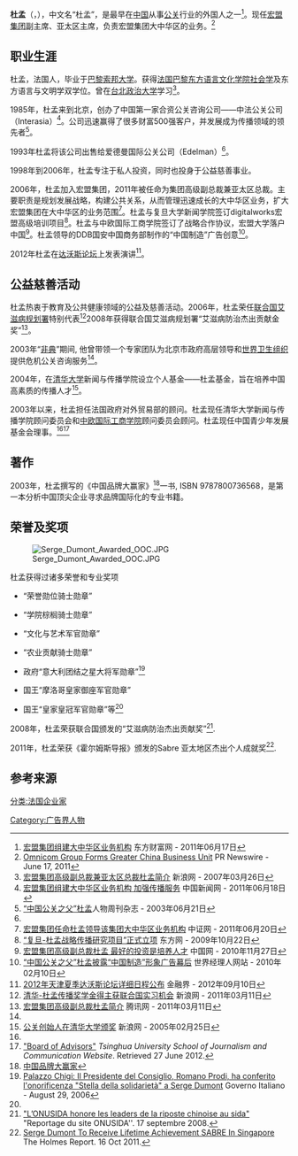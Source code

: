 {{blpsources|time=2019-06-19T11:39:51+00:00}}
{{Infobox Person
| name = 杜孟
| native_name =Serge Dumont
| native_name_lang   =
| image = 
| caption = 杜孟在2011年[[世界经济论坛|世界经济论坛]]
| birth_date = {{birth date and age|1960|2|3}}
| nationality = {{flag|France}}
| website = [http://www.sergedumont.com/index_cn.html 杜孟个人网站]
| footnotes =
}}
'''杜孟'''（{{lang-fr|Serge Dumont}}，{{bd|1960年|2月3日}}），中文名“杜孟”，是最早在[[中国大陆|中国]]从事[[公共关系|公关]]行业的外国人之一<ref name="#1">[http://stock.eastmoney.com/news/1611,20110617143023814.html  宏盟集团组建大中华区业务机构] {{Wayback|url=http://stock.eastmoney.com/news/1611,20110617143023814.html |date=20160305022331 }} 东方财富网 - 2011年06月17日</ref>。现任[[Omnicom集团|宏盟集团]]副主席、亚太区主席，负责宏盟集团大中华区的业务。<ref>[http://www.prnewswire.com/news-releases/omnicom-group-forms-greater-china-business-unit-124049344.html  Omnicom Group Forms Greater China Business Unit] {{Wayback|url=http://www.prnewswire.com/news-releases/omnicom-group-forms-greater-china-business-unit-124049344.html |date=20140314132950 }} PR Newswire - June 17, 2011</ref>

== 职业生涯 ==
杜孟，法国人，毕业于[[巴黎大学|巴黎索邦大学]]。获得[[法国巴黎东方语言文化学院|法国巴黎东方语言文化学院]][[社会学|社会学]]及东方语言与文明学双学位。曾在[[国立政治大学|台北政治大学]]学习<ref>[http://finance.sina.com.cn/hy/20070326/10593439618.shtml  宏盟集团高级副总裁兼亚太区总裁杜孟简介] {{Wayback|url=http://finance.sina.com.cn/hy/20070326/10593439618.shtml |date=20160304085230 }}新浪网 - 2007年03月26日</ref>。

1985年，杜孟来到北京，创办了中国第一家合资公关咨询公司——中法公关公司（Interasia）<ref>[http://www.chinanews.com/cj/2011/06-18/3120336.shtml  宏盟集团组建大中华区业务机构 加强传播服务] {{Wayback|url=http://www.chinanews.com/cj/2011/06-18/3120336.shtml |date=20160305030512 }}中国新闻网 - 2011年06月18日</ref>。公司迅速赢得了很多财富500强客户，并发展成为传播领域的领先者<ref>[http://www.cn99.com/cgi-bin/getmsg/body?listname=rwzk&id=9#01  “中国公关之父”杜孟]{{dead link|date=2018年3月 |bot=InternetArchiveBot |fix-attempted=yes }}人物周刊杂志 - 2003年06月21日</ref>。

1993年杜孟将该公司出售给爱德曼国际公关公司（Edelman）<ref name="#1"/>。

1998年到2006年，杜孟专注于私人投资，同时也投身于公益慈善事业。

2006年，杜孟加入宏盟集团，2011年被任命为集团高级副总裁兼亚太区总裁。主要职责是规划发展战略，构建公共关系，从而管理迅速成长的大中华区业务，扩大宏盟集团在大中华区的业务范围<ref>[http://www.cs.com.cn/sylm/jsbd/201106/t20110620_2933802.html  宏盟集团任命杜孟领导该集团大中华区业务机构] {{Wayback|url=http://www.cs.com.cn/sylm/jsbd/201106/t20110620_2933802.html |date=20160304061839 }} 中证网 - 2011年06月20日</ref>。杜孟与复旦大学新闻学院签订digitalworks宏盟高级培训项目<ref>[http://sh.eastday.com/qtmt/20091022/u1a645309.html  “复旦-杜孟战略传播研究项目”正式立项] {{Wayback|url=http://sh.eastday.com/qtmt/20091022/u1a645309.html |date=20160304192424 }} 东方网 - 2009年10月22日</ref>。杜孟与中欧国际工商学院签订了战略合作协议，宏盟大学落户中国<ref>[http://news.china.com.cn/rollnews/2010-11/27/content_5360903.htm  宏盟集团高级副总裁杜孟 最好的投资是培养人才] {{Wayback|url=http://news.china.com.cn/rollnews/2010-11/27/content_5360903.htm |date=20130722091541 }} 中国网 - 2010年11月27日</ref>。杜孟领导的DDB国安中国商务部制作的“中国制造”广告创意<ref>[http://www.ceconline.com/sales_marketing/ma/8800054844/01/  “中国公关之父”杜孟披露“中国制造”形象广告幕后] {{Wayback|url=http://www.ceconline.com/sales_marketing/ma/8800054844/01/ |date=20200701212615 }} 世界经理人网站 - 2010年02月10日</ref>。 

2012年杜孟在[[2012夏季达沃斯论坛|达沃斯论坛]]上发表演讲<ref>[http://finance.jrj.com.cn/biz/2012/09/10143514371447.shtml  2012年天津夏季达沃斯论坛详细日程公布] {{Wayback|url=http://finance.jrj.com.cn/biz/2012/09/10143514371447.shtml |date=20160304200011 }} 金融界 - 2012年09月10日</ref>。

== 公益慈善活动 ==
杜孟热衷于教育及公共健康领域的公益及慈善活动。2006年，杜孟荣任[[联合国艾滋病规划署|联合国艾滋病规划署]]特别代表<ref name="#2">[http://finance.sina.com.cn/leadership/sxydt/20080507/20594842000.shtml  清华-杜孟传播奖学金得主获联合国实习机会] 新浪网 - 2011年03月11日</ref>2008年获得联合国艾滋病规划署“艾滋病防治杰出贡献金奖”<ref name="#3">[http://finance.qq.com/a/20110311/003869.htm  宏盟集团高级副总裁杜孟简介] 腾讯网 - 2011年03月11日</ref>。

2003年“[[SARS事件|非典]]”期间, 他曾带领一个专家团队为北京市政府高层领导和[[世界卫生组织|世界卫生组织]]提供危机公关咨询服务<ref name="#2"/>。

2004年，在[[清华大学|清华大学]]新闻与传播学院设立个人基金——杜孟基金，旨在培养中国高素质的传播人才<ref>[http://edu.sina.com.cn/l/2005-02-25/102420.html  公关创始人在清华大学颁奖] {{Wayback|url=http://edu.sina.com.cn/l/2005-02-25/102420.html |date=20160304114540 }} 新浪网 - 2005年02月25日</ref>。

2003年以来，杜孟担任法国政府对外贸易部的顾问。杜孟现任清华大学新闻与传播学院顾问委员会和[[中欧国际工商学院|中欧国际工商学院]]顾问委员会顾问。杜孟现任中国青少年发展基金会理事。<ref name="#3"/><ref>[http://www.tsinghua.edu.cn/publish/jcen/386/index.html "Board of Advisors"] {{Wayback|url=http://www.tsinghua.edu.cn/publish/jcen/386/index.html |date=20120831015757 }} ''Tsinghua University School of Journalism and Communication Website''. Retrieved 27 June 2012.</ref>

== 著作 ==
2003年，杜孟撰写的《中国品牌大赢家》<ref>[http://www.amazon.cn/%E4%B8%AD%E5%9B%BD%E5%93%81%E7%89%8C%E5%A4%A7%E8%B5%A2%E5%AE%B6-%E6%9D%9C%E5%AD%9F/dp/B0011AYHVQ/ref=sr_1_1?ie=UTF8&qid=1370324800&sr=8-1&keywords=%E4%B8%AD%E5%9B%BD%E5%93%81%E7%89%8C%E5%A4%A7%E8%B5%A2%E5%AE%B6 中国品牌大赢家]</ref>一书, ISBN 9787800736568，是第一本分析中国顶尖企业寻求品牌国际化的专业书籍。

== 荣誉及奖项 ==

[[File:Serge_Dumont_Awarded_OOC.JPG|thumb]]

杜孟获得过诸多荣誉和专业奖项

*{{flag|France}}“荣誉勋位骑士勋章”

*{{flag|France}}“学院棕榈骑士勋章”

*{{flag|France}}“文化与艺术军官勋章”

*{{flag|France}}“农业贡献骑士勋章”

*{{flag|Italy}}政府“意大利团结之星大将军勋章”<ref>[http://www.governo.it/Presidente/Fotografie/dettaglio.asp?d=29000 Palazzo Chigi: Il Presidente del Consiglio, Romano Prodi, ha conferito l'onorificenza "Stella della solidarietà" a Serge Dumont] Governo Italiano - August 29, 2006</ref>

*{{flag|Morocco}}国王“摩洛哥皇家御座军官勋章”

*{{flag|Belgium}}国王“皇家皇冠军官勋章”等<ref name="#3"/>

2008年，杜孟荣获联合国颁发的“艾滋病防治杰出贡献奖”<ref>[http://www.unaids.org/fr/resources/presscentre/featurestories/2008/september/20080917leadersinchina/ "L’ONUSIDA honore les leaders de la riposte chinoise au sida"] {{Wayback|url=http://www.unaids.org/fr/resources/presscentre/featurestories/2008/september/20080917leadersinchina/ |date=20161220093249 }} "Reportage du site ONUSIDA''. 17 septembre 2008.</ref>.

2011年，杜孟荣获《霍尔姆斯导报》颁发的Sabre 亚太地区杰出个人成就奖<ref>[http://www.holmesreport.com/news-info/11053/Dumont-To-Receive-Lifetime-Achievement-SABRE-In-Singapore.aspx  Serge Dumont To Receive Lifetime Achievement SABRE In Singapore] {{Wayback|url=http://www.holmesreport.com/news-info/11053/Dumont-To-Receive-Lifetime-Achievement-SABRE-In-Singapore.aspx |date=20141022103619 }} The Holmes Report. 16 Oct 2011.</ref>.

== 参考来源 ==
{{reflist}}

[[分类:法国企业家|分类:法国企业家]]
[[Category:广告界人物|Category:广告界人物]]